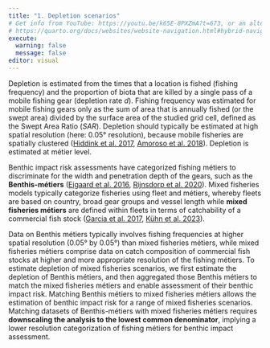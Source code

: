 ```yaml
---
title: "1. Depletion scenarios"
# Get info from YouTube: https://youtu.be/k65E-8PXZmA?t=673, or an alternative website navigation option (having sidebars within each tab of the navbar) :
# https://quarto.org/docs/websites/website-navigation.html#hybrid-navigation
execute: 
  warning: false
  message: false
editor: visual
---
```


Depletion is estimated from the times that a location is fished (fishing frequency) and the proportion of biota that are killed by a single pass of a mobile fishing gear (depletion rate *d*). Fishing frequency was estimated for mobile fishing gears only as the sum of area that is annually fished (or the swept area) divided by the surface area of the studied grid cell, defined as the Swept Area Ratio (*SAR*). Depletion should typically be estimated at high spatial resolution (here: 0.05° resolution), because mobile fisheries are spatially clustered ([Hiddink et al. 2017](https://doi.org/10.1073/pnas.1618858114){target="_blank"}, [Amoroso et al. 2018](https://doi.org/10.1073/pnas.1802379115){target="_blank"}). Depletion is estimated at métier level.

Benthic impact risk assessments have categorized fishing métiers to discriminate for the width and penetration depth of the gears, such as the **Benthis-métiers** ([Eigaard et al. 2016](https://doi.org/10.1093/icesjms/fsv099){target="_blank"}, [Rijnsdorp et al. 2020](https://doi.org/10.1093/icesjms/fsaa050){target="_blank"}). Mixed fisheries models typically categorize fisheries using fleet and métiers, whereby fleets are based on country, broad gear groups and vessel length while **mixed fisheries métiers** are defined within fleets in terms of catchability of a commercial fish stock ([Garcia et al. 2017](https://doi.org/10.1016/j.softx.2017.06.001){target="_blank"}, [Kühn et al. 2023](https://doi.org/10.1111/fme.12629){target="_blank"}).

Data on Benthis métiers typically involves fishing frequencies at higher spatial resolution (0.05° by 0.05°) than mixed fisheries métiers, while mixed fisheries métiers comprise data on catch composition of commercial fish stocks at higher and more appropriate resolution of the fishing métiers. To estimate depletion of mixed fisheries scenarios, we first estimate the depletion of Benthis métiers, and then aggregated those Benthis métiers to match the mixed fisheries métiers and enable assessment of their benthic impact risk. Matching Benthis métiers to mixed fisheries métiers allows the estimation of benthic impact risk for a range of mixed fisheries scenarios. Matching datasets of Benthis-métiers with mixed fisheries métiers requires **downscaling the analysis to the lowest common denominator**, implying a lower resolution categorization of fishing métiers for benthic impact assessment.

